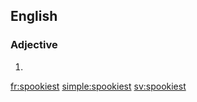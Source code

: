 ==English==

===Adjective===
{{head|en}}

# {{en-superlative of|spooky}}

[[fr:spookiest]]
[[simple:spookiest]]
[[sv:spookiest]]